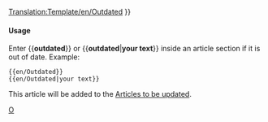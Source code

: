 <noinclude>[[Translation:Template/en/Outdated]]</noinclude><noinclude></noinclude>{{en/Ambox| type  = content
| image = en/Manual/Outdated content.png | alt = Outdated content
| text  = <strong>Out of Date</strong><br />
This article or section is outdated.  Some of its content may no longer be accurate due to changes in the latest release.  Please update this article. {{#IF: {{{1|}}} |<br>{{{1}}}|}}
}}<includeonly>{{{2|[[Category:en/Manual/Articles to be updated]]}}}</includeonly><noinclude>

====Usage====
Enter <nowiki>{{</nowiki>'''outdated'''<nowiki>}}</nowiki> or <nowiki>{{</nowiki>'''outdated'''|'''your text'''<nowiki>}}</nowiki> inside an article section if it is out of date. Example:
<pre>
{{en/Outdated}} 
{{en/Outdated|your text}}
</pre>
This article will be added to the [[:Category:en/Manual/Articles to be updated|Articles to be updated]].

[[Category:en/Manual/Base Set/Message boxes|O]]
</noinclude>